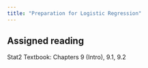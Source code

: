 ```yaml
---
title: "Preparation for Logistic Regression"
---
```


## Assigned reading

Stat2 Textbook: Chapters 9 (Intro), 9.1, 9.2